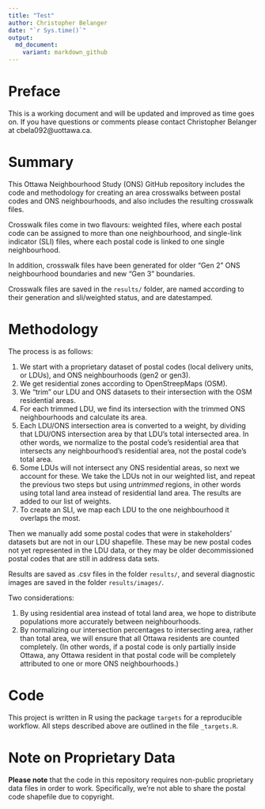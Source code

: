 ```yaml
---
title: "Test"
author: Christopher Belanger
date: "`r Sys.time()`"
output:
  md_document:
    variant: markdown_github
---
```


# Preface

This is a working document and will be updated and improved as time goes on. If you have questions or comments please contact Christopher Belanger at cbela092@uottawa.ca.

# Summary

This Ottawa Neighbourhood Study (ONS) GitHub repository includes the code and methodology for creating an area crosswalks between postal codes and ONS neighbourhoods, and also includes the resulting crosswalk files. 

Crosswalk files come in two flavours: weighted files, where each postal code can be assigned to more than one neighbourhood, and single-link indicator (SLI) files, where each postal code is linked to one single neighbourhood.

In addition, crosswalk files have been generated for older "Gen 2" ONS neighbourhood boundaries and new "Gen 3" boundaries.

Crosswalk files are saved in the `results/` folder, are named according to their generation and sli/weighted status, and are datestamped.

# Methodology

The process is as follows:

1. We start with a proprietary dataset of postal codes (local delivery units, or LDUs), and ONS neighbourhoods (gen2 or gen3).
1. We get residential zones according to OpenStreepMaps (OSM).
1. We "trim" our LDU and ONS datasets to their intersection with the OSM residential areas.
1. For each trimmed LDU, we find its intersection with the trimmed ONS neighbourhoods and calculate its area.
1. Each LDU/ONS intersection area is converted to a weight, by dividing that LDU/ONS intersection area by that LDU's total intersected area. In other words, we normalize to the postal code's residential area that intersects any neighbourhood's residential area, not the postal code's total area.
1. Some LDUs will not intersect any ONS residential areas, so next we account for these. We take the LDUs not in our weighted list, and repeat the previous two steps but using *untrimmed* regions, in other words using total land area instead of residential land area. The results are added to our list of weights.
1. To create an SLI, we map each LDU to the one neighbourhood it overlaps the most. 

Then we manually add some postal codes that were in stakeholders' datasets but are not in our LDU shapefile. These may be new postal codes not yet represented in the LDU data, or they may be older decommissioned postal codes that are still in address data sets.

Results are saved as .csv files in the folder `results/`, and several diagnostic images are saved in the folder `results/images/`.

Two considerations: 

1. By using residential area instead of total land area, we hope to distribute populations more accurately between neighbourhoods.
1. By normalizing our intersection percentages to intersecting area, rather than total area, we will ensure that all Ottawa residents are counted completely. (In other words, if a postal code is only partially inside Ottawa, any Ottawa resident in that postal code will be completely attributed to one or more ONS neighbourhoods.)


# Code

This project is written in R using the package `targets` for a reproducible workflow. All steps described above are outlined in the file `_targets.R`. 


# Note on Proprietary Data

**Please note** that the code in this repository requires non-public proprietary data files in order to work. Specifically, we're not able to share the postal code shapefile due to copyright.
